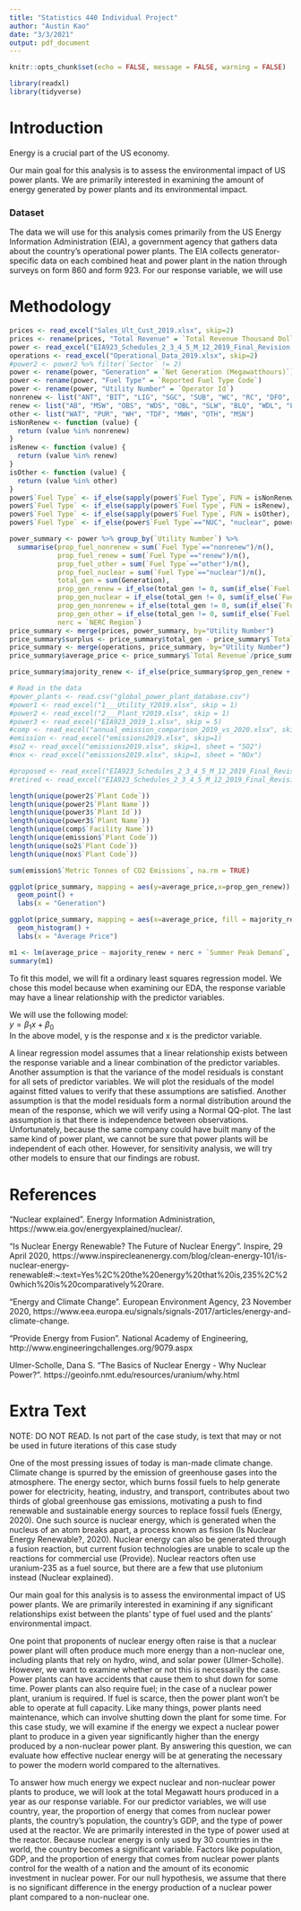 ```yaml
---
title: "Statistics 440 Individual Project"
author: "Austin Kao"
date: "3/3/2021"
output: pdf_document
---
```


```r
knitr::opts_chunk$set(echo = FALSE, message = FALSE, warning = FALSE)
```

```r
library(readxl)
library(tidyverse)
```


# Introduction

Energy is a crucial part of the US economy.

Our main goal for this analysis is to assess the environmental impact of US power plants. We are primarily interested in examining the amount of energy generated by power plants and its environmental impact.

### Dataset

The data we will use for this analysis comes primarily from the US Energy Information Administration (EIA), a government agency that gathers data about the country's operational power plants. The EIA collects generator-specific data on each combined heat and power plant in the nation through surveys on form 860 and form 923. For our response variable, we will use 

# Methodology

```r
prices <- read_excel("Sales_Ult_Cust_2019.xlsx", skip=2)
prices <- rename(prices, "Total Revenue" = `Total Revenue Thousand Dollars`)
power <- read_excel("EIA923_Schedules_2_3_4_5_M_12_2019_Final_Revision.xlsx", skip = 5)
operations <- read_excel("Operational_Data_2019.xlsx", skip=2)
#power2 <- power2 %>% filter(`Sector` != 2)
power <- rename(power, "Generation" = `Net Generation (Megawatthours)`)
power <- rename(power, "Fuel Type" = `Reported Fuel Type Code`)
power <- rename(power, "Utility Number" = `Operator Id`)
nonrenew <- list("ANT", "BIT", "LIG", "SGC", "SUB", "WC", "RC", "DFO", "JF", "KER", "PC", "PG", "RFO", "SGP", "WO", "BFG", "NG", "OG", "SC")
renew <- list("AB", "MSW", "OBS", "WDS", "OBL", "SLW", "BLQ", "WDL", "LFG", "OBG", "SUN", "WND", "GEO", "WAT", "MSB")
other <- list("WAT", "PUR", "WH", "TDF", "MWH", "OTH", "MSN")
isNonRenew <- function (value) {
  return (value %in% nonrenew)
}
isRenew <- function (value) {
  return (value %in% renew)
}
isOther <- function (value) {
  return (value %in% other)
}
power$`Fuel Type` <- if_else(sapply(power$`Fuel Type`, FUN = isNonRenew), "nonrenew", power$`Fuel Type`)
power$`Fuel Type` <- if_else(sapply(power$`Fuel Type`, FUN = isRenew), "renew", power$`Fuel Type`)
power$`Fuel Type` <- if_else(sapply(power$`Fuel Type`, FUN = isOther), "other", power$`Fuel Type`)
power$`Fuel Type` <- if_else(power$`Fuel Type`=="NUC", "nuclear", power$`Fuel Type`)
```

```r
power_summary <- power %>% group_by(`Utility Number`) %>% 
  summarise(prop_fuel_nonrenew = sum(`Fuel Type`=="nonrenew")/n(),
            prop_fuel_renew = sum(`Fuel Type`=="renew")/n(),
            prop_fuel_other = sum(`Fuel Type`=="other")/n(),
            prop_fuel_nuclear = sum(`Fuel Type`=="nuclear")/n(),
            total_gen = sum(Generation),
            prop_gen_renew = if_else(total_gen != 0, sum(if_else(`Fuel Type`=="renew", Generation, 0))/total_gen, 0),
            prop_gen_nuclear = if_else(total_gen != 0, sum(if_else(`Fuel Type`=="nuclear", Generation, 0))/total_gen, 0),
            prop_gen_nonrenew = if_else(total_gen != 0, sum(if_else(`Fuel Type`=="nonrenew", Generation, 0))/total_gen, 0),
            prop_gen_other = if_else(total_gen != 0, sum(if_else(`Fuel Type`=="other", Generation, 0))/total_gen, 0),
            nerc = `NERC Region`)
price_summary <- merge(prices, power_summary, by="Utility Number")
price_summary$surplus <- price_summary$total_gen - price_summary$`Total Sales Megawatthours`
price_summary <- merge(operations, price_summary, by="Utility Number")
price_summary$average_price <- price_summary$`Total Revenue`/price_summary$`Total Sales Megawatthours`
```

```r
price_summary$majority_renew <- if_else(price_summary$prop_gen_renew + price_summary$prop_gen_nuclear > 0.5, 1, 0)
```


```r
# Read in the data
#power_plants <- read.csv("global_power_plant_database.csv")
#power1 <- read_excel("1___Utility_Y2019.xlsx", skip = 1)
#power2 <- read_excel("2___Plant_Y2019.xlsx", skip = 1)
#power3 <- read_excel("EIA923_2019_1.xlsx", skip = 5)
#comp <- read_excel("annual_emission_comparison_2019_vs_2020.xlsx", skip = 4, sheet = "CO2 - All Units")
#emission <- read_excel("emissions2019.xlsx", skip=1)
#so2 <- read_excel("emissions2019.xlsx", skip=1, sheet = "SO2")
#nox <- read_excel("emissions2019.xlsx", skip=1, sheet = "NOx")
```

```r
#proposed <- read_excel("EIA923_Schedules_2_3_4_5_M_12_2019_Final_Revision.xlsx", skip = 5, sheet = "Proposed")
#retired <- read_excel("EIA923_Schedules_2_3_4_5_M_12_2019_Final_Revision.xlsx", skip = 5, sheet = "Retired/Cancelled")
```


```r
length(unique(power2$`Plant Code`))
length(unique(power2$`Plant Name`))
length(unique(power3$`Plant Id`))
length(unique(power3$`Plant Name`))
length(unique(comp$`Facility Name`))
length(unique(emission$`Plant Code`))
length(unique(so2$`Plant Code`))
length(unique(nox$`Plant Code`))
```
```r
sum(emission$`Metric Tonnes of CO2 Emissions`, na.rm = TRUE)
```
```r
ggplot(price_summary, mapping = aes(y=average_price,x=prop_gen_renew)) +
  geom_point() + 
  labs(x = "Generation")
```

```r
ggplot(price_summary, mapping = aes(x=average_price, fill = majority_renew)) +
  geom_histogram() + 
  labs(x = "Average Price")
```

```r
m1 <- lm(average_price ~ majority_renew + nerc + `Summer Peak Demand`, data = price_summary)
summary(m1)
```


To fit this model, we will fit a ordinary least squares regression model. We chose this model because when examining our EDA, the response variable may have a linear relationship with the predictor variables.

We will use the following model:  
$y = \beta_1x+\beta_0$  
In the above model, y is the response and x is the predictor variable.

A linear regression model assumes that a linear relationship exists between the response variable and a linear combination of the predictor variables. Another assumption is that the variance of the model residuals is constant for all sets of predictor variables. We will plot the residuals of the model against fitted values to verify that these assumptions are satisfied. Another assumption is that the model residuals form a normal distribution around the mean of the response, which we will verify using a Normal QQ-plot. The last assumption is that there is independence between observations. Unfortunately, because the same company could have built many of the same kind of power plant, we cannot be sure that power plants will be independent of each other. However, for sensitivity analysis, we will try other models to ensure that our findings are robust.


# References

“Nuclear explained”. Energy Information Administration, https://www.eia.gov/energyexplained/nuclear/.

“Is Nuclear Energy Renewable? The Future of Nuclear Energy”. Inspire, 29 April 2020, https://www.inspirecleanenergy.com/blog/clean-energy-101/is-nuclear-energy-renewable#:~:text=Yes%2C%20the%20energy%20that%20is,235%2C%20which%20is%20comparatively%20rare.

“Energy and Climate Change”. European Environment Agency, 23 November 2020, https://www.eea.europa.eu/signals/signals-2017/articles/energy-and-climate-change.

“Provide Energy from Fusion”. National Academy of Engineering, http://www.engineeringchallenges.org/9079.aspx

Ulmer-Scholle, Dana S. "The Basics of Nuclear Energy - Why Nuclear Power?". https://geoinfo.nmt.edu/resources/uranium/why.html


# Extra Text

NOTE: DO NOT READ. Is not part of the case study, is text that may or not be used in future iterations of this case study


One of the most pressing issues of today is man-made climate change. Climate change is spurred by the emission of greenhouse gases into the atmosphere. The energy sector, which burns fossil fuels to help generate power for electricity, heating, industry, and transport, contributes about two thirds of global greenhouse gas emissions, motivating a push to find renewable and sustainable energy sources to replace fossil fuels (Energy, 2020). One such source is nuclear energy, which is generated when the nucleus of an atom breaks apart, a process known as fission (Is Nuclear Energy Renewable?, 2020). Nuclear energy can also be generated through a fusion reaction, but current fusion technologies are unable to scale up the reactions for commercial use (Provide). Nuclear reactors often use uranium-235 as a fuel source, but there are a few that use plutonium instead (Nuclear explained).

Our main goal for this analysis is to assess the environmental impact of US power plants. We are primarily interested in examining if any significant relationships exist between the plants' type of fuel used and the plants' environmental impact.

One point that proponents of nuclear energy often raise is that a nuclear power plant will often produce much more energy than a non-nuclear one, including plants that rely on hydro, wind, and solar power (Ulmer-Scholle). However, we want to examine whether or not this is necessarily the case. Power plants can have accidents that cause them to shut down for some time. Power plants can also require fuel; in the case of a nuclear power plant, uranium is required. If fuel is scarce, then the power plant won't be able to operate at full capacity. Like many things, power plants need maintenance, which can involve shutting down the plant for some time. For this case study, we will examine if the energy we expect a nuclear power plant to produce in a given year significantly higher than the energy produced by a non-nuclear power plant. By answering this question, we can evaluate how effective nuclear energy will be at generating the necessary to power the modern world compared to the alternatives.

To answer how much energy we expect nuclear and non-nuclear power plants to produce, we will look at the total Megawatt hours produced in a year as our response variable. For our predictor variables, we will use country, year, the proportion of energy that comes from nuclear power plants, the country's population, the country's GDP, and the type of power used at the reactor. We are primarily interested in the type of power used at the reactor. Because nuclear energy is only used by 30 countries in the world, the country becomes a significant variable. Factors like population, GDP, and the proportion of energy that comes from nuclear power plants control for the wealth of a nation and the amount of its economic investment in nuclear power. For our null hypothesis, we assume that there is no significant difference in the energy production of a nuclear power plant compared to a non-nuclear one.